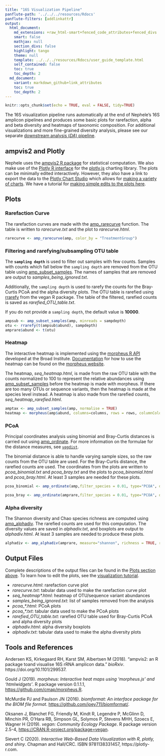 ```yaml
---
title: "16S Visualization Pipeline"
panflute-path: '../../../resources/Rdocs'
panflute-filters: [addlinkattr]
output:
  html_document:
    md_extensions: +raw_html-smart+fenced_code_attributes+fenced_divs
    smart: false  
    mathjax: null
    section_divs: false
    highlight: tango
    theme: null
    template: ../../../resources/Rdocs/user_guide_template.html
    self_contained: false 
    toc: true
    toc_depth: 2
  md_document:
    variant: markdown_github+link_attributes
    toc: true
    toc_depth: 2
---
```


```r
knitr::opts_chunk$set(echo = TRUE, eval = FALSE, tidy=TRUE)
```

The 16S visualization pipeline runs automatically at the end of Nephele's 16S amplicon pipelines and produces some basic plots for rarefaction, alpha and beta diversity and heatmaps of taxonomic composition.  For additional visualizations and more fine-grained diversity analysis, please see our separate <a class="" href="{{ url_for('show_pipes_guide', _anchor='da_pipes') }}">downstream analysis (*DA*) pipeline</a>.

::::: {.mt-5 .mb-5}
## ampvis2 and Plotly
Nephele uses the [ampvis2 R package](https://madsalbertsen.github.io/ampvis2/) for statistical computation.  We also make use of the [Plotly R interface](https://plot.ly/r/) for the [plotly.js](https://plot.ly) charting library.  The plots can be minimally edited interactively.  However, they also have a link to export the data to the [Plotly Chart Studio](https://plotly.com/chart-studio/) which allows for [making a variety of charts](https://plotly.com/chart-studio-help/tutorials/).  We have a tutorial for <a href="{{ url_for('show_tutorials') }}">making simple edits to the plots here</a>.
:::::

::::: {.mt-5 .mb-5}
## Plots
### Rarefaction Curve
The rarefaction curves are made with the [amp_rarecurve](https://madsalbertsen.github.io/ampvis2/reference/amp_rarecurve.html) function.  The table is written to *rarecurve.txt* and the plot to *rarecurve.html*.
```r
rarecurve <- amp_rarecurve(amp, color_by = "TreatmentGroup")
```

### Filtering and rarefying/subsampling OTU table
The **`sampling depth`** is used to filter out samples with few counts.  Samples with counts which fall below the `sampling depth` are removed from the OTU table using [amp_subset_samples](https://madsalbertsen.github.io/ampvis2/reference/amp_subset_samples.html).  The names of samples that are removed are output to *samples_being_ignored.txt*. 

Additionally, the `sampling depth` is used to rarefy the counts for the Bray-Curtis PCoA and the alpha diversity plots.  The OTU table is rarefied using [rrarefy](https://www.rdocumentation.org/packages/vegan/versions/2.4-2/topics/rarefy) from the vegan R package.  The table of the filtered, rarefied counts is saved as *rarefied_OTU_table.txt*.  

If you do not provide a `sampling depth`, the default value is **10000**.
```r
ampsub <- amp_subset_samples(amp, minreads = sampdepth)
otu <- rrarefy(t(ampsub$abund), sampdepth)
amprare$abund <- t(otu)
```


### Heatmap
The interactive heatmap is implemented using the [morpheus R API](https://github.com/cmap/morpheus.R) developed at the Broad Institute.  [Documentation](https://software.broadinstitute.org/morpheus/documentation.html) for how to use the heatmap can be found on the [morpheus website](https://software.broadinstitute.org/morpheus/).

The heatmap, *seq_heatmap.html*, is made from the raw OTU table with the counts normalized to 100 to represent the relative abundances using  [amp_subset_samples](https://madsalbertsen.github.io/ampvis2/reference/amp_subset_samples.html) before the heatmap is made with morpheus.  If there are too many OTUs or sequence variants, then the heatmap is made at the species level instead.  A heatmap is also made from the rarefied counts, *seq_heatmap_rarefied.html*.
```r
amptax <- amp_subset_samples(amp, normalise = TRUE)
heatmap <- morpheus(amp$abund, columns=columns, rows = rows, columnColorModel = list(type=as.list(colors)), colorScheme = list(scalingMode="fixed", stepped=FALSE), columnAnnotations = amptax$metadata, rowAnnotations = amptax$tax)
```


### PCoA
Principal coordinates analysis using binomial and Bray-Curtis distances is carried out using [amp_ordinate](https://madsalbertsen.github.io/ampvis2/reference/amp_ordinate.html).  For more information on the formulae for the distance measures, see [`vegdist`](https://www.rdocumentation.org/packages/vegan/versions/2.4-2/topics/vegdist).

The binomial distance is able to handle varying sample sizes, so the raw counts from the OTU table are used.  For the Bray-Curtis distance, the rarefied counts are used. The coordinates from the plots are written to *pcoa_binomial.txt* and *pcoa_bray.txt* and the plots to *pcoa_binomial.html* and *pcoa_bray.html*.  At least 3 samples are needed for these plots.
```r

pcoa_binomial <- amp_ordinate(amp,filter_species = 0.01, type="PCOA", distmeasure = "binomial", sample_color_by = "TreatmentGroup", detailed_output = TRUE, transform="none")

pcoa_bray <- amp_ordinate(amprare,filter_species = 0.01, type="PCOA", distmeasure = "bray", sample_color_by = "TreatmentGroup", detailed_output = TRUE, transform="none")
```

### Alpha diversity
The Shannon diversity and Chao species richness are computed using [amp_alphadiv](https://madsalbertsen.github.io/ampvis2/reference/amp_alphadiv.html). The rarefied counts are used for this computation.  The diversity values are saved in *alphadiv.txt*, and boxplots are output to *alphadiv.html*.  At least 3 samples are needed to produce these plots.

```r
alphadiv <- amp_alphadiv(amprare, measure="shannon", richness = TRUE, rarefy = sampdepth)
```
:::::

::::: {.mt-5 .mb-5}
## Output Files
Complete descriptions of the output files can be found in the [Plots section above](#plots).  To learn how to edit the plots, see the <a href="{{ url_for('show_tutorials') }}">visualization tutorial</a>.

- *rarecurve.html*: rarefaction curve plot
- *rarecurve.txt*: tabular data used to make the rarefaction curve plot
- *seq_heatmap\*.html*: heatmap of OTU/sequence variant abundances
- *samples_being_ignored.txt*: list of samples removed from the analysis
- *pcoa_\*.html*: PCoA plots
- *pcoa_\*.txt*: tabular data used to make the PCoA plots
- *rarefied_OTU_table.txt*: rarefied OTU table used for Bray-Curtis PCoA and alpha diversity plots
- *alphadiv.html*: alpha diversity boxplots
- *alphadiv.txt*: tabular data used to make the alpha diversity plots
:::::

::::: {.mt-5 .mb-5}
## Tools and References
Andersen KS, Kirkegaard RH, Karst SM, Albertsen M (2018). "ampvis2: an R package to\nanalyse and visualise 16S rRNA amplicon data." _bioRxiv_. https://doi.org/10.1101/299537.
<p>Gould J (2019). <em>morpheus: Interactive heat maps using 'morpheus.js' and 'htmlwidgets'</em>. R package version 0.1.1.1, <a href="https://github.com/cmap/morpheus.R">https://github.com/cmap/morpheus.R</a>.</p>
<p>McMurdie PJ and Paulson JN (2016). <em>biomformat: An interface package for the BIOM file format</em>. <a href="https://github.com/joey711/biomformat/" target="_blank" rel="noopener noreferrer">https://github.com/joey711/biomformat/</a>.</p>
<p>Oksanen J, Blanchet FG, Friendly M, Kindt R, Legendre P, McGlinn D, Minchin PR, O'Hara RB, Simpson GL, Solymos P, Stevens MHH, Szoecs E, Wagner H (2019).  <em>vegan: Community Ecology Package</em>.
R package version 2.5-4, <a href="https://CRAN.R-project.org/package=vegan" target="_blank" rel="noopener noreferrer">https://CRAN.R-project.org/package=vegan</a>.</p>
Sievert C (2020). _Interactive Web-Based Data Visualization with R, plotly, and shiny_. Chapman and Hall/CRC. ISBN 9781138331457, https://plotly-r.com.
:::::
